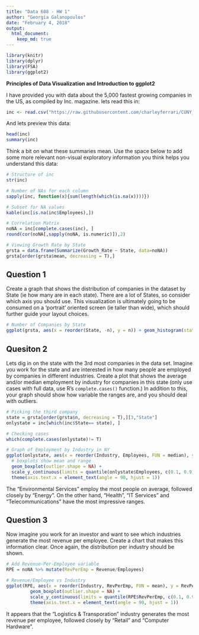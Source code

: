 ```yaml
---
title: "Data 608 - HW 1"
author: "Georgia Galanopoulos"
date: "February 4, 2018"
output: 
  html_document:
    keep_md: true
---
```

```r
library(knitr)
library(dplyr)
library(FSA)
library(ggplot2)
```

**Principles of Data Visualization and Introduction to ggplot2**

I have provided you with data about the 5,000 fastest growing companies in the US, as compiled by Inc. magazine. lets read this in:

```r
inc <- read.csv("https://raw.githubusercontent.com/charleyferrari/CUNY_DATA_608/master/module1/Data/inc5000_data.csv", header= TRUE)
```

And lets preview this data:

```r
head(inc)
summary(inc)
```

Think a bit on what these summaries mean. Use the space below to add some more relevant non-visual exploratory information you think helps you understand this data:

```r
# Structure of inc
str(inc)

# Number of NAs for each column
sapply(inc, function(x){sum(length(which(is.na(x))))})

# Subset for NA values
kable(inc[is.na(inc$Employees),])

# Correlation Matrix
noNA = inc[complete.cases(inc), ]
round(cor(noNA[,sapply(noNA, is.numeric)]),2)

# Viewing Growth Rate by State
grsta = data.frame(Summarize(Growth_Rate ~ State, data=noNA))
grsta[order(grsta$mean, decreasing = T),]
```

## Question 1

Create a graph that shows the distribution of companies in the dataset by State (ie how many are in each state). There are a lot of States, so consider which axis you should use. This visualization is ultimately going to be consumed on a 'portrait' oriented screen (ie taller than wide), which should further guide your layout choices.

```r
# Number of Companies by State
ggplot(grsta, aes(x = reorder(State, -n), y = n)) + geom_histogram(stat="identity")
```

## Quesiton 2

Lets dig in on the state with the 3rd most companies in the data set. Imagine you work for the state and are interested in how many people are employed by companies in different industries. Create a plot that shows the average and/or median employment by industry for companies in this state (only use cases with full data, use R's `complete.cases()` function.) In addition to this, your graph should show how variable the ranges are, and you should deal with outliers.

```r
# Picking the third company
state = grsta[order(grsta$n, decreasing = T),][3,"State"]
onlystate = inc[which(inc$State== state), ]

# Checking cases
which(complete.cases(onlystate)!= T)

# Graph of Employment by Industry in NY
ggplot(onlystate, aes(x = reorder(Industry, Employees, FUN = median), y = Employees)) + 
  # boxplots show mean and range
  geom_boxplot(outlier.shape = NA) +                                        # remove outliers
  scale_y_continuous(limits = quantile(onlystate$Employees, c(0.1, 0.9))) + # shorten y-axis
  theme(axis.text.x = element_text(angle = 90, hjust = 1))
```
The "Environmental Services" employ the most people on average, followed closely by "Energy". On the other hand, "Health", "IT Services" and "Telecommunications" have the most impressive ranges.

## Question 3

Now imagine you work for an investor and want to see which industries generate the most revenue per employee. Create a chart that makes this information clear. Once again, the distribution per industry should be shown.

```r
# Add Revenue-Per-Employee variable
RPE = noNA %>% mutate(RevPerEmp = Revenue/Employees)

# Revenue/Employee vs Industry
ggplot(RPE, aes(x = reorder(Industry, RevPerEmp, FUN = mean), y = RevPerEmp)) + 
         geom_boxplot(outlier.shape = NA) + 
         scale_y_continuous(limits = quantile(RPE$RevPerEmp, c(0.1, 0.9)))  +
         theme(axis.text.x = element_text(angle = 90, hjust = 1))
```

It appears that the "Logistics & Transporation" industry generates the most revenue per employee, followed closely by "Retail" and "Computer Hardware".
